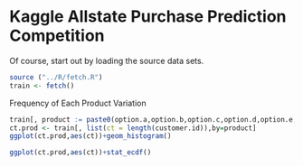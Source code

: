 Kaggle Allstate Purchase Prediction Competition
========================================================

Of course, start out by loading the source data sets.

```r

source ("../R/fetch.R")
train <- fetch()

```


Frequency of Each Product Variation

``` r

train[, product := paste0(option.a,option.b,option.c,option.d,option.e,option.f,option.g)]
ct.prod <- train[, list(ct = length(customer.id)),by=product]
ggplot(ct.prod,aes(ct))+geom_histogram()

ggplot(ct.prod,aes(ct))+stat_ecdf()


```